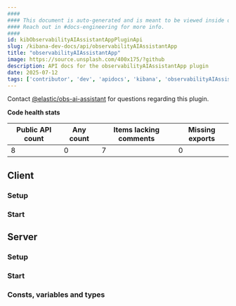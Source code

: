 ```yaml
---
####
#### This document is auto-generated and is meant to be viewed inside our experimental, new docs system.
#### Reach out in #docs-engineering for more info.
####
id: kibObservabilityAIAssistantAppPluginApi
slug: /kibana-dev-docs/api/observabilityAIAssistantApp
title: "observabilityAIAssistantApp"
image: https://source.unsplash.com/400x175/?github
description: API docs for the observabilityAIAssistantApp plugin
date: 2025-07-12
tags: ['contributor', 'dev', 'apidocs', 'kibana', 'observabilityAIAssistantApp']
---
```




Contact [@elastic/obs-ai-assistant](https://github.com/orgs/elastic/teams/obs-ai-assistant) for questions regarding this plugin.

**Code health stats**

| Public API count  | Any count | Items lacking comments | Missing exports |
|-------------------|-----------|------------------------|-----------------|
| 8 | 0 | 7 | 0 |

## Client

### Setup
<DocDefinitionList data={[observabilityAIAssistantAppObj.client.setup]}/>

### Start
<DocDefinitionList data={[observabilityAIAssistantAppObj.client.start]}/>

## Server

### Setup
<DocDefinitionList data={[observabilityAIAssistantAppObj.server.setup]}/>

### Start
<DocDefinitionList data={[observabilityAIAssistantAppObj.server.start]}/>

### Consts, variables and types
<DocDefinitionList data={observabilityAIAssistantAppObj.server.misc}/>

